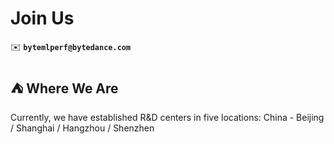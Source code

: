 # Join Us

✉️ **`bytemlperf@bytedance.com`**

## ⛺️ Where We Are

Currently, we have established R&D centers in five locations: China - Beijing / Shanghai / Hangzhou / Shenzhen
